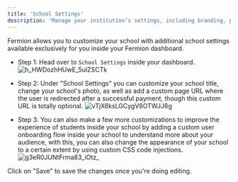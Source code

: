 ```yaml
---
title: 'School Settings'
description: 'Manage your institution’s settings, including branding, policies, and default preferences for courses and users'
---
```



Fermion allows you to customize your school with additional school settings available exclusively for you inside your Fermion dashboard. 

* Step 1: 
Head over to `School Settings` inside your dashboard. 
![h_HWDozhHUwE_5uIZSCTk](https://creator-assets.codedamn.com/fermion-instructor/07-08-2024/instructor_66467ae8ada1f52e23942268/h_HWDozhHUwE_5uIZSCTk)

* Step 2: 
Under "School Settings" you can customize your school title, change your school's photo, as well as add a custom page URL where the user is redirected after a successful payment, though this custom URL is totally optional.
![vTjX6ksLGCygV8OTWJJ6g](https://creator-assets.codedamn.com/fermion-instructor/09-08-2024/instructor_66467ae8ada1f52e23942268/vTjX6ksLGCygV8OTWJJ6g)

* Step 3: 
You can also make a few more customizations to improve the experience of students inside your school by adding a custom user onboarding flow inside your school to understand more about your audience, with this, you can also change the appearance of your school to a certain extent by using custom CSS code injections. 
![g3eR0JUNtFrma83_iOtz_](https://creator-assets.codedamn.com/fermion-instructor/09-08-2024/instructor_66467ae8ada1f52e23942268/g3eR0JUNtFrma83_iOtz_)


Click on "Save" to save the changes once you're doing editing. 